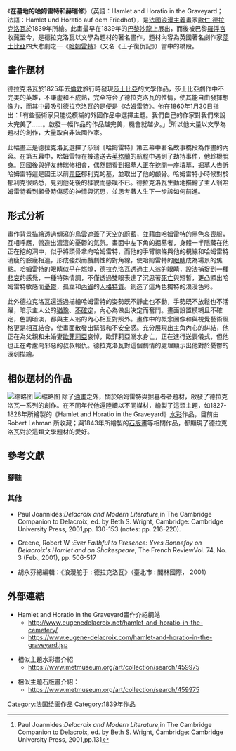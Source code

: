 {{Painting
| image_file    = Eugène Delacroix - Hamlet and Horatio in the Graveyard - WGA6199.jpg
| image_size    = 230px
| title         = 在墓地的哈姆雷特和赫瑞修
| artist        = [[歐仁·德拉克洛瓦|歐仁·德拉克洛瓦]]
| year          = 1839年
| type          = [[布面油畫|布面油畫]]
| height_metric = 29.5
| width_metric  = 36
| city          = {{FRA}}[[巴黎|巴黎]]
| museum        = [[卢浮宫|卢浮宫]]
}}
《'''在墓地的哈姆雷特和赫瑞修'''》（英語：Hamlet and Horatio in the Graveyard；法語：Hamlet und Horatio auf dem Friedhof），是[[法國|法國]][[浪漫主義|浪漫主義]]畫家[[欧仁·德拉克罗瓦|歐仁·德拉克洛瓦]]於1839年所繪。此畫最早在1839年的[[巴黎沙龍|巴黎沙龍]]上展出，而後被巴黎[[卢浮宫|羅浮宮]]收藏至今，是德拉克洛瓦以文學為題材的著名畫作，題材內容為英國著名劇作家[[威廉·莎士比亚|莎士比亞]]四大悲劇之一《[[哈姆雷特|哈姆雷特]]》（又名《王子復仇記》）當中的橋段。

== 畫作題材 ==
德拉克洛瓦於1825年去[[倫敦|倫敦]]旅行時發現[[莎士比亞|莎士比亞]]的文學作品，莎士比亞劇作中不完美的英雄，不謙虛和不成熟，完全符合了德拉克洛瓦的性情，使其能自由發揮想像力，而其中最吸引德拉克洛瓦的是便是《[[哈姆雷特|哈姆雷特]]》。他在1860年1月30日指出：「有些藝術家只能從模糊的外國作品中選擇主題。我們自己的作家對我們來說太完美了……。啟發一幅作品的作品越完美，機會就越少。」<ref>Paul Joannides:''Delacroix and Modern Literature'',in The Cambridge Companion to Delacroix, ed. by Beth S. Wright, Cambridge: Cambridge University Press, 2001,pp.131</ref>所以他大量以文學為題材的創作，大量取自非法國作家。

此幅畫正是德拉克洛瓦選擇了莎翁《哈姆雷特》第五幕中著名故事橋段為作畫的內容。在第五幕中，哈姆雷特在被遣送去[[英格蘭|英格蘭]]的航程中遇到了劫持事件，他趁機脫身。回國後與好友赫瑞修相會，偶然間看到掘墓人正在挖開一座墳墓，掘墓人告訴哈姆雷特這是國王以前[[弄臣|弄臣]]郁利克的墓，並取出了他的顱骨。哈姆雷特小時候對於郁利克很熟悉，見到他死後的樣貌而感嘆不已。德拉克洛瓦生動地描繪了主人翁哈姆雷特看到顱骨時傷感的神情與沉思，並思考著人生下一步該如何前進。

== 形式分析 ==
畫作背景描繪透過傾瀉的烏雲遮蓋了天空的蔚藍，並藉由哈姆雷特的黑色哀喪服，互相呼應，營造出濃濃的憂鬱的氣氛。畫面中左下角的掘墓者，身體一半隱藏在他正在挖的洞中，似乎將頭骨拿向哈姆雷特，而他的手臂線條與他的視線和哈姆雷特消瘦的臉龐相連，形成強烈而戲劇性的對角線，使哈姆雷特的[[眼睛|眼睛]]成為場景的焦點。哈姆雷特的眼睛似乎在燃燒，德拉克洛瓦透過主人翁的眼睛，設法捕捉到一種[[悲哀|悲哀]]的感覺，一種特殊情調，不僅透過雙眼表達了沉思著[[死亡|死亡]]與短暫，更凸顯出哈姆雷特敏感而[[憂鬱|憂鬱]]，孤立和[[內省|內省]]的[[人格特質|人格特質]]。創造了這角色獨特的浪漫色彩。

此外德拉克洛瓦還透過描繪哈姆雷特的姿勢既不靜止也不動，手勢既不放鬆也不活躍，暗示主人公的[[猶豫|猶豫]]、[[不確定|不確定]]，內心為做出決定而奮鬥。畫面設置模糊且不確定，色調暗淡，都與主人翁的內心相互對照外。畫作中的概念圖像和與視覺藝術風格更是相互結合，使畫面散發出緊張和不安全感。充分展現出主角內心的糾結，他正在為父親和未婚妻[[歐菲莉亞|歐菲莉亞]]哀悼，歐菲莉亞溺水身亡，正在進行送喪儀式，但他也正在考慮向邪惡的叔叔報仇。德拉克洛瓦對這個劇情的處理顯示出他對於憂鬱的深刻描繪。

== 相似題材的作品 ==
[[File:Hamlet_and_Horatio_in_the_Graveyard_MET_DT3271.jpg|缩略图]]
[[File:Eugène_Delacroix_-_Hamlet_and_Horatio_in_the_Graveyard_-_WGA6260.jpg|缩略图]]
除了[[油畫|油畫]]之外，關於哈姆雷特與掘墓者者題材，啟發了德拉克洛瓦一系列的創作。在不同年代他還陸續以不同媒材，繪製了這類主題，如1827-1828年所繪製的《Hamlet and Horatio in the Graveyard》[[水彩|水彩]]作品，目前由Robert Lehman 所收藏；與1843年所繪製的[[石版畫|石版畫]]等相關作品，都顯現了德拉克洛瓦對於這類文學題材的愛好。

== 參考文獻 ==
===腳註===
{{reflist}}

===其他===
* Paul Joannides:''Delacroix and Modern Literature'',in The Cambridge Companion to Delacroix, ed. by Beth S. Wright, Cambridge: Cambridge University Press, 2001,pp. 130-153 (notes: pp. 216-220). 

* Greene, Robert W :''Ever Faithful to Presence: Yves Bonnefoy on Delacroix's Hamlet and on Shakespeare'', The French ReviewVol. 74, No. 3 (Feb., 2001), pp. 506-517

* 胡永芬總編輯：《浪漫舵手 : 德拉克洛瓦》（臺北市 : 閣林國際， 2001）

== 外部連結 ==
* Hamlet and Horatio in the Graveyard畫作介紹網站
** http://www.eugenedelacroix.net/hamlet-and-horatio-in-the-cemetery/
** https://www.eugene-delacroix.com/hamlet-and-horatio-in-the-graveyard.jsp {{Wayback|url=https://www.eugene-delacroix.com/hamlet-and-horatio-in-the-graveyard.jsp |date=20180629124826 }}

*相似主題水彩畫介紹
**https://www.metmuseum.org/art/collection/search/459975 {{Wayback|url=https://www.metmuseum.org/art/collection/search/459975 |date=20201110062734 }}

*相似主題石版畫介紹：
**https://www.metmuseum.org/art/collection/search/459975 {{Wayback|url=https://www.metmuseum.org/art/collection/search/459975 |date=20201110062734 }}

[[Category:法国绘画作品|Category:法国绘画作品]]
[[Category:1839年作品|Category:1839年作品]]